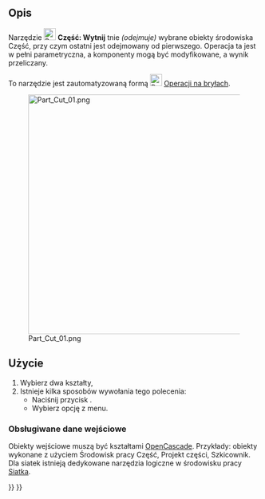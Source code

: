 <languages/>

{{Docnav/pl
|[[Part_Boolean/pl|Operacja logiczna]]
|[[Part_Fuse/pl|Połączenie]]
|[[Part_Workbench/pl|środowisko pracy Część]]
|IconL=Part_Boolean.svg
|IconR=Part_Fuse.svg
|IconC=Workbench_Part.svg
}}

{{GuiCommand/pl
|Name=Part Cut
|Name/pl=Część: Wytnij
|MenuLocation=Część → Operacje logiczne → Wytnij
|Workbenches=[[Part_Workbench/pl|Part]]
|SeeAlso=[[Part_Boolean/pl|Operacja logiczna]], [[Part_Fuse/pl|Połączenie]], [[Part_Common/pl|Część wspólna]]
}}

<span id="Description"></span>
==Opis==

Narzędzie [[Image:Part_Cut.svg|24px]] '''Część: Wytnij''' tnie ''(odejmuje)'' wybrane obiekty środowiska Część, przy czym ostatni jest odejmowany od pierwszego. Operacja ta jest w pełni parametryczna, a komponenty mogą być modyfikowane, a wynik przeliczany.

To narzędzie jest zautomatyzowaną formą [[Image:Part_Boolean.svg|24px|link=Part_Boolean/pl]] [[Part_Boolean/pl|Operacji na bryłach]].

[[Image:Part_Cut_01.png|480px]]

<span id="Usage"></span>
==Użycie==

# Wybierz dwa kształty,
# Istnieje kilka sposobów wywołania tego polecenia:
#* Naciśnij przycisk {{Button|[[Image:Part_Cut.svg|16px]] [[Part_Cut/pl|Wytnij]]}}.
#* Wybierz opcję {{MenuCommand|Część → Operacje logiczne → [[Image:Part_Cut.svg|16px]] Wytnij}} z menu.

<span id="Supported_inputs"></span>
===Obsługiwane dane wejściowe===

Obiekty wejściowe muszą być kształtami [[OpenCASCADE/pl|OpenCascade]]. Przykłady: obiekty wykonane z użyciem Środowisk pracy Część, Projekt części, Szkicownik. Dla siatek istnieją dedykowane narzędzia logiczne w środowisku pracy  [[Mesh_Workbench/pl|Siatka]].


{{Docnav/pl
|[[Part_Boolean/pl|Operacja logiczna]]
|[[Part_Fuse/pl|Połączenie]]
|[[Part_Workbench/pl|środowisko pracy Część]]
|IconL=Part_Boolean.svg
|IconR=Part_Fuse.svg
|IconC=Workbench_Part.svg
}}

{{Part_Tools_navi{{#translation:}}}}
{{Userdocnavi{{#translation:}}}}